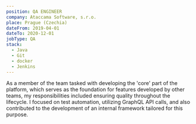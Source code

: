 ```yaml
---
position: QA ENGINEER
company: Ataccama Software, s.r.o.
place: Prague (Czechia)
dateFrom: 2019-04-01
dateTo: 2020-12-01
jobType: QA
stack:
  - Java
  - Git
  - docker
  - Jenkins
---
```


As a member of the team tasked with developing the 'core' part of the platform, which serves as the foundation for features developed by other teams, my responsibilities included ensuring quality throughout the lifecycle. I focused on test automation, utilizing GraphQL API calls, and also contributed to the development of an internal framework tailored for this purpose.
